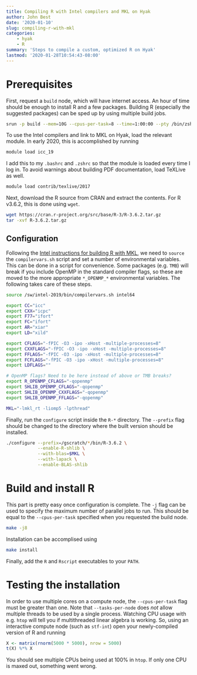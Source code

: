 ```yaml
---
title: Compiling R with Intel compilers and MKL on Hyak
author: John Best
date: '2020-01-10'
slug: compiling-r-with-mkl
categories:
    - hyak
    - R
summary: 'Steps to compile a custom, optimized R on Hyak'
lastmod: '2020-01-28T10:54:43-08:00'
---
```


# Prerequisites

First, request a `build` node, which will have internet access. An hour of time
should be enough to install R and a few packages. Building R (especially the
suggested packages) can be sped up by using multiple build jobs.

```bash
srun -p build --mem=10G --cpus-per-task=8 --time=1:00:00 --pty /bin/zsh
```

To use the Intel compilers and link to MKL on Hyak, load the relevant module. In
early 2020, this is accomplished by running

```bash
module load icc_19
```

I add this to my `.bashrc` and `.zshrc` so that the module is loaded every time
I log in. To avoid warnings about building PDF documentation, load TeXLive as
well.

```bash
module load contrib/texlive/2017
```

Next, download the R source from CRAN and extract the contents. For R v3.6.2, this is done using `wget`.

```bash
wget https://cran.r-project.org/src/base/R-3/R-3.6.2.tar.gz
tar -xvf R-3.6.2.tar.gz
```

## Configuration

Following the [Intel instructions for building R with
MKL](https://software.intel.com/en-us/articles/build-r-301-with-intel-c-compiler-and-intel-mkl-on-linux),
we need to `source` the `compilervars.sh` script and set a number of
environmental variables. This can be done in a script for convenience. Some
packages (e.g. `TMB`) will break if you include OpenMP in the standard compiler
flags, so these are moved to the more appropriate `*_OPENMP_*` environmental
variables. The following takes care of these steps.

```bash
source /sw/intel-2019/bin/compilervars.sh intel64

export CC="icc"
export CXX="icpc"
export F77="ifort"
export FC="ifort"
export AR="xiar"
export LD="xild"

export CFLAGS="-fPIC -O3 -ipo -xHost -multiple-processes=8"
export CXXFLAGS="-fPIC -O3 -ipo -xHost -multiple-processes=8"
export FFLAGS="-fPIC -O3 -ipo -xHost -multiple-processes=8"
export FCFLAGS="-fPIC -O3 -ipo -xHost -multiple-processes=8"
export LDFLAGS=""

# OpenMP flags? Need to be here instead of above or TMB breaks?
export R_OPENMP_CFLAGS="-qopenmp"
export SHLIB_OPENMP_CFLAGS="-qopenmp"
export SHLIB_OPENMP_CXXFLAGS="-qopenmp"
export SHLIB_OPENMP_FFLAGS="-qopenmp"

MKL="-lmkl_rt -liomp5 -lpthread"
```

Finally, run the `configure` script inside the `R-*` directory. The `--prefix`
flag should be changed to the directory where the built version should be
installed.

```bash
./configure --prefix=/gscratch/*/bin/R-3.6.2 \
            --enable-R-shlib \
            --with-blas=$MKL \
            --with-lapack \
            --enable-BLAS-shlib
```

# Build and install R

This part is pretty easy once configuration is complete. The `-j` flag can be
used to specify the maximum number of parallel jobs to run. This should be equal
to the `--cpus-per-task` specified when you requested the build node.

```bash
make -j8
```

Installation can be accomplised using

```bash
make install
```

Finally, add the `R` and `Rscript` executables to your `PATH`.

# Testing the installation

In order to use multiple cores on a compute node, the `--cpus-per-task` flag
must be greater than one. Note that `--tasks-per-node` does *not* allow multiple
threads to be used by a single process. Watching CPU usage with e.g. `htop` will
tell you if multithreaded linear algebra is working. So, using an interactive
compute node (such as `stf-int`) open your newly-compiled version of R and
running

```r
X <- matrix(rnorm(5000 * 5000), nrow = 5000)
t(X) %*% X
```

You should see multiple CPUs being used at 100% in `htop`. If only one CPU is maxed out, something went wrong.


